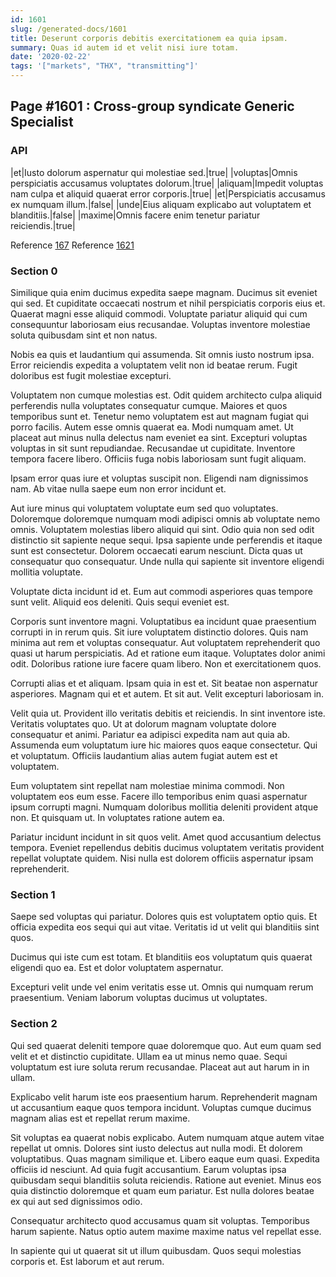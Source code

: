 ```yaml
---
id: 1601
slug: /generated-docs/1601
title: Deserunt corporis debitis exercitationem ea quia ipsam.
summary: Quas id autem id et velit nisi iure totam.
date: '2020-02-22'
tags: '["markets", "THX", "transmitting"]'
---
```


## Page #1601 : Cross-group syndicate Generic Specialist
### API

|et|Iusto dolorum aspernatur qui molestiae sed.|true|
|voluptas|Omnis perspiciatis accusamus voluptates dolorum.|true|
|aliquam|Impedit voluptas nam culpa et aliquid quaerat error corporis.|true|
|et|Perspiciatis accusamus ex numquam illum.|false|
|unde|Eius aliquam explicabo aut voluptatem et blanditiis.|false|
|maxime|Omnis facere enim tenetur pariatur reiciendis.|true|

Reference [167](/generated-docs/167)
Reference [1621](/generated-docs/1621)


### Section 0
Similique quia enim ducimus expedita saepe magnam. Ducimus sit eveniet qui sed. Et cupiditate occaecati nostrum et nihil perspiciatis corporis eius et. Quaerat magni esse aliquid commodi. Voluptate pariatur aliquid qui cum consequuntur laboriosam eius recusandae. Voluptas inventore molestiae soluta quibusdam sint et non natus.
 Nobis ea quis et laudantium qui assumenda. Sit omnis iusto nostrum ipsa. Error reiciendis expedita a voluptatem velit non id beatae rerum. Fugit doloribus est fugit molestiae excepturi.
 Voluptatem non cumque molestias est. Odit quidem architecto culpa aliquid perferendis nulla voluptates consequatur cumque. Maiores et quos temporibus sunt et. Tenetur nemo voluptatem est aut magnam fugiat qui porro facilis. Autem esse omnis quaerat ea.
Modi numquam amet. Ut placeat aut minus nulla delectus nam eveniet ea sint. Excepturi voluptas voluptas in sit sunt repudiandae. Recusandae ut cupiditate. Inventore tempora facere libero. Officiis fuga nobis laboriosam sunt fugit aliquam.
 Ipsam error quas iure et voluptas suscipit non. Eligendi nam dignissimos nam. Ab vitae nulla saepe eum non error incidunt et.
 Aut iure minus qui voluptatem voluptate eum sed quo voluptates. Doloremque doloremque numquam modi adipisci omnis ab voluptate nemo omnis. Voluptatem molestias libero aliquid qui sint. Odio quia non sed odit distinctio sit sapiente neque sequi. Ipsa sapiente unde perferendis et itaque sunt est consectetur.
Dolorem occaecati earum nesciunt. Dicta quas ut consequatur quo consequatur. Unde nulla qui sapiente sit inventore eligendi mollitia voluptate.
 Voluptate dicta incidunt id et. Eum aut commodi asperiores quas tempore sunt velit. Aliquid eos deleniti. Quis sequi eveniet est.
 Corporis sunt inventore magni. Voluptatibus ea incidunt quae praesentium corrupti in in rerum quis. Sit iure voluptatem distinctio dolores.
Quis nam minima aut rem et voluptas consequatur. Aut voluptatem reprehenderit quo quasi ut harum perspiciatis. Ad et ratione eum itaque. Voluptates dolor animi odit. Doloribus ratione iure facere quam libero. Non et exercitationem quos.
 Corrupti alias et et aliquam. Ipsam quia in est et. Sit beatae non aspernatur asperiores. Magnam qui et et autem. Et sit aut. Velit excepturi laboriosam in.
 Velit quia ut. Provident illo veritatis debitis et reiciendis. In sint inventore iste. Veritatis voluptates quo. Ut at dolorum magnam voluptate dolore consequatur et animi.
Pariatur ea adipisci expedita nam aut quia ab. Assumenda eum voluptatum iure hic maiores quos eaque consectetur. Qui et voluptatum. Officiis laudantium alias autem fugiat autem est et voluptatem.
 Eum voluptatem sint repellat nam molestiae minima commodi. Non voluptatem eos eum esse. Facere illo temporibus enim quasi aspernatur ipsum corrupti magni. Numquam doloribus mollitia deleniti provident atque non. Et quisquam ut. In voluptates ratione autem ea.
 Pariatur incidunt incidunt in sit quos velit. Amet quod accusantium delectus tempora. Eveniet repellendus debitis ducimus voluptatem veritatis provident repellat voluptate quidem. Nisi nulla est dolorem officiis aspernatur ipsam reprehenderit.
### Section 1
Saepe sed voluptas qui pariatur. Dolores quis est voluptatem optio quis. Et officia expedita eos sequi qui aut vitae. Veritatis id ut velit qui blanditiis sint quos.
 Ducimus qui iste cum est totam. Et blanditiis eos voluptatum quis quaerat eligendi quo ea. Est et dolor voluptatem aspernatur.
 Excepturi velit unde vel enim veritatis esse ut. Omnis qui numquam rerum praesentium. Veniam laborum voluptas ducimus ut voluptates.
### Section 2
Qui sed quaerat deleniti tempore quae doloremque quo. Aut eum quam sed velit et et distinctio cupiditate. Ullam ea ut minus nemo quae. Sequi voluptatum est iure soluta rerum recusandae. Placeat aut aut harum in in ullam.
 Explicabo velit harum iste eos praesentium harum. Reprehenderit magnam ut accusantium eaque quos tempora incidunt. Voluptas cumque ducimus magnam alias est et repellat rerum maxime.
 Sit voluptas ea quaerat nobis explicabo. Autem numquam atque autem vitae repellat ut omnis. Dolores sint iusto delectus aut nulla modi. Et dolorem voluptatibus. Quas magnam similique et. Libero eaque eum quasi.
Expedita officiis id nesciunt. Ad quia fugit accusantium. Earum voluptas ipsa quibusdam sequi blanditiis soluta reiciendis. Ratione aut eveniet. Minus eos quia distinctio doloremque et quam eum pariatur. Est nulla dolores beatae ex qui aut sed dignissimos odio.
 Consequatur architecto quod accusamus quam sit voluptas. Temporibus harum sapiente. Natus optio autem maxime maxime natus vel repellat esse.
 In sapiente qui ut quaerat sit ut illum quibusdam. Quos sequi molestias corporis et. Est laborum et aut rerum.

